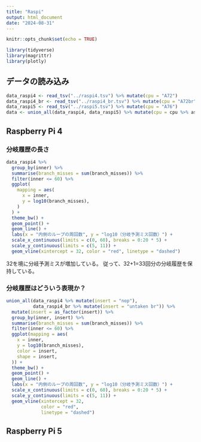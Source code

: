 ```yaml
---
title: "Raspi"
output: html_document
date: "2024-08-31"
---
```


```r
knitr::opts_chunk$set(echo = TRUE)
```

```r
library(tidyverse)
library(magrittr)
library(plotly)
```

## データの読み込み

```r
data_raspi4 <- read_tsv("../raspi4.tsv") %>% mutate(cpu = "A72")
data_raspi4_br <- read_tsv("../raspi4_br.tsv") %>% mutate(cpu = "A72br")
data_raspi5 <- read_tsv("../raspi5.tsv") %>% mutate(cpu = "A76")
data <- union_all(data_raspi4, data_raspi5) %>% mutate(cpu = cpu %>% as_factor)
```

## Raspberry Pi 4

### 分岐履歴の長さ

```r
data_raspi4 %>%
  group_by(inner) %>%
  summarise(branch_misses = sum(branch_misses)) %>%
  filter(inner <= 60) %>%
  ggplot(
    mapping = aes(
      x = inner,
      y = log10(branch_misses),
    )
  ) +
  theme_bw() +
  geom_point() +
  geom_line() +
  labs(x = "内側のループの周回数", y = "log10（分岐予測ミス回数）") +
  scale_x_continuous(limits = c(0, 60), breaks = 0:20 * 5) +
  scale_y_continuous(limits = c(5, 11)) +
  geom_vline(xintercept = 32, color = "red", linetype = "dashed")
```

32を境に分岐予測ミスが増加している。
従って、32+1=33回分の分岐履歴を保持している。

### 分岐履歴はどういう表現か？


```r
union_all(data_raspi4 %>% mutate(insert = "nop"),
          data_raspi4_br %>% mutate(insert = "untaken br")) %>%
  mutate(insert = as_factor(insert)) %>%
  group_by(inner, insert) %>%
  summarise(branch_misses = sum(branch_misses)) %>%
  filter(inner <= 60) %>%
  ggplot(mapping = aes(
    x = inner,
    y = log10(branch_misses),
    color = insert,
    shape = insert,
  )) +
  theme_bw() +
  geom_point() +
  geom_line() +
  labs(x = "内側のループの周回数", y = "log10（分岐予測ミス回数）") +
  scale_x_continuous(limits = c(0, 60), breaks = 0:20 * 5) +
  scale_y_continuous(limits = c(5, 11)) +
  geom_vline(xintercept = 32,
             color = "red",
             linetype = "dashed")
```

## Raspberry Pi 5
